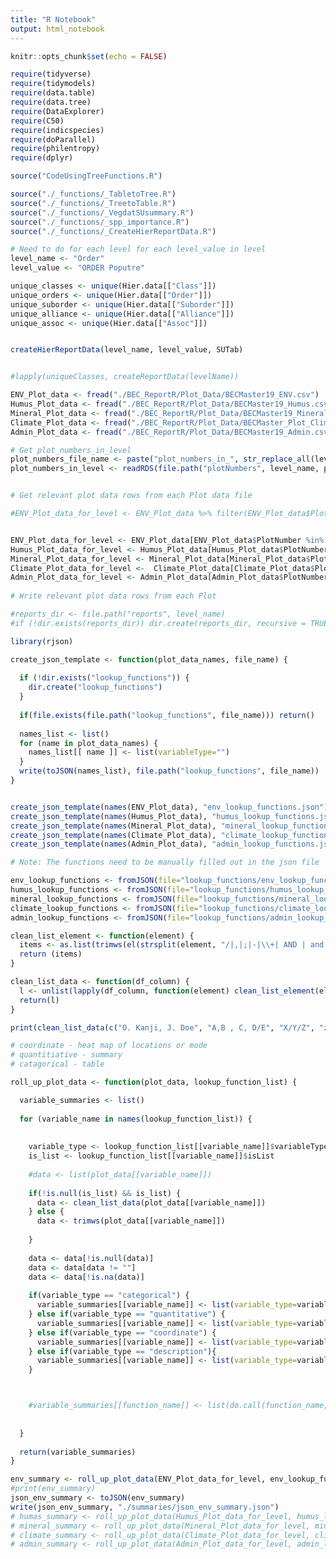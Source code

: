 ```yaml
---
title: "R Notebook"
output: html_notebook
---
```


```r
knitr::opts_chunk$set(echo = FALSE)

require(tidyverse)
require(tidymodels)
require(data.table)
require(data.tree)
require(DataExplorer)
require(C50)
require(indicspecies)
require(doParallel)
require(philentropy)
require(dplyr)
```

```r
source("CodeUsingTreeFunctions.R")
```


```r
source("./_functions/_TabletoTree.R")
source("./_functions/_TreetoTable.R")
source("./_functions/_VegdatSUsummary.R") 
source("./_functions/_spp_importance.R")
source("./_functions/_CreateHierReportData.R")
```

```r

# Need to do for each level for each level_value in level
level_name <- "Order"
level_value <- "ORDER Poputre"

unique_classes <- unique(Hier.data[["Class"]])
unique_orders <- unique(Hier.data[["Order"]])
unique_suborder <- unique(Hier.data[["Suborder"]])
unique_alliance <- unique(Hier.data[["Alliance"]])
unique_assoc <- unique(Hier.data[["Assoc"]])


createHierReportData(level_name, level_value, SUTab)


#lapply(uniqueClasses, createReportData(levelName))

```



```r
ENV_Plot_data <- fread("./BEC_ReportR/Plot_Data/BECMaster19_ENV.csv")
Humus_Plot_data <- fread("./BEC_ReportR/Plot_Data/BECMaster19_Humus.csv")
Mineral_Plot_data <- fread("./BEC_ReportR/Plot_Data/BECMaster19_Mineral.csv")
Climate_Plot_data <- fread("./BEC_ReportR/Plot_Data/BECMaster_Plot_Climatedata.csv")
Admin_Plot_data <- fread("./BEC_ReportR/Plot_Data/BECMaster19_Admin.csv")
```


```r
# Get plot_numbers_in_level
plot_numbers_file_name <- paste("plot_numbers_in_", str_replace_all(level_value, " ", "_"), ".RDS", sep="")
plot_numbers_in_level <- readRDS(file.path("plotNumbers", level_name, plot_numbers_file_name))[[1]]


# Get relevant plot data rows from each Plot data file

#ENV_Plot_data_for_level <- ENV_Plot_data %>% filter(ENV_Plot_data$PlotNumber %in% plot_numbers_in_level)


ENV_Plot_data_for_level <- ENV_Plot_data[ENV_Plot_data$PlotNumber %in% plot_numbers_in_level]
Humus_Plot_data_for_level <- Humus_Plot_data[Humus_Plot_data$PlotNumber %in% plot_numbers_in_level]
Mineral_Plot_data_for_level <- Mineral_Plot_data[Mineral_Plot_data$PlotNumber %in% plot_numbers_in_level]
Climate_Plot_data_for_level <-  Climate_Plot_data[Climate_Plot_data$PlotNumber %in% plot_numbers_in_level]
Admin_Plot_data_for_level <- Admin_Plot_data[Admin_Plot_data$PlotNumber %in% plot_numbers_in_level]
  
# Write relevant plot data rows from each Plot
```



```r

#reports_dir <- file.path("reports", level_name) 
#if (!dir.exists(reports_dir)) dir.create(reports_dir, recursive = TRUE)

library(rjson)

create_json_template <- function(plot_data_names, file_name) {
  
  if (!dir.exists("lookup_functions")) {
    dir.create("lookup_functions")
  }
  
  if(file.exists(file.path("lookup_functions", file_name))) return()
  
  names_list <- list()
  for (name in plot_data_names) {
    names_list[[ name ]] <- list(variableType="")
  }
  write(toJSON(names_list), file.path("lookup_functions", file_name))
}


create_json_template(names(ENV_Plot_data), "env_lookup_functions.json")
create_json_template(names(Humus_Plot_data), "humus_lookup_functions.json")
create_json_template(names(Mineral_Plot_data), "mineral_lookup_functions.json")
create_json_template(names(Climate_Plot_data), "climate_lookup_functions.json")
create_json_template(names(Admin_Plot_data), "admin_lookup_functions.json")

# Note: The functions need to be manually filled out in the json file

```


```r
env_lookup_functions <- fromJSON(file="lookup_functions/env_lookup_functions.json")
humus_lookup_functions <- fromJSON(file="lookup_functions/humus_lookup_functions.json")
mineral_lookup_functions <- fromJSON(file="lookup_functions/mineral_lookup_functions.json")
climate_lookup_functions <- fromJSON(file="lookup_functions/climate_lookup_functions.json")
admin_lookup_functions <- fromJSON(file="lookup_functions/admin_lookup_functions.json")
```

```r


clean_list_element <- function(element) {
  items <- as.list(trimws(el(strsplit(element, "/|,|;|-|\\+| AND | and |&|,"))))
  return (items)
}

clean_list_data <- function(df_column) {
  l <- unlist(lapply(df_column, function(element) clean_list_element(element)))
  return(l)
}

print(clean_list_data(c("O. Kanji, J. Doe", "A,B , C, D/E", "X/Y/Z", "z+x+y")))

# coordinate - heat map of locations or mode
# quantitiative - summary
# catagorical - table


```


```r
roll_up_plot_data <- function(plot_data, lookup_function_list) {

  variable_summaries <- list()
  
  for (variable_name in names(lookup_function_list)) {
      
    
    variable_type <- lookup_function_list[[variable_name]]$variableType
    is_list <- lookup_function_list[[variable_name]]$isList
    
    #data <- list(plot_data[[variable_name]])
    
    if(!is.null(is_list) && is_list) {
      data <- clean_list_data(plot_data[[variable_name]])
    } else {
      data <- trimws(plot_data[[variable_name]])
                     
    }
 
    data <- data[!is.null(data)]
    data <- data[data != ""]
    data <- data[!is.na(data)]
  
    if(variable_type == "categorical") {
      variable_summaries[[variable_name]] <- list(variable_type=variable_type, summary=table(data))
    } else if(variable_type == "quantitative") {
      variable_summaries[[variable_name]] <- list(variable_type=variable_type, summary=summary(as.numeric(data)))
    } else if(variable_type == "coordinate") {
      variable_summaries[[variable_name]] <- list(variable_type=variable_type, summary=unique(data))
    } else if(variable_type == "description"){
      variable_summaries[[variable_name]] <- list(variable_type=variable_type, summary=data)
    }



    #variable_summaries[[function_name]] <- list(do.call(function_name, list(plot_data[[variable_name]])))
    
    
  }
  
  return(variable_summaries)
}

env_summary <- roll_up_plot_data(ENV_Plot_data_for_level, env_lookup_functions)
#print(env_summary)
json_env_summary <- toJSON(env_summary)
write(json_env_summary, "./summaries/json_env_summary.json")
# humas_summary <- roll_up_plot_data(Humus_Plot_data_for_level, humus_lookup_functions)
# mineral_summary <- roll_up_plot_data(Mineral_Plot_data_for_level, mineral_lookup_functions)
# climate_summary <- roll_up_plot_data(Climate_Plot_data_for_level, climate_lookup_functions)
# admin_summary <- roll_up_plot_data(Admin_Plot_data_for_level, admin_lookup_functions)
```

